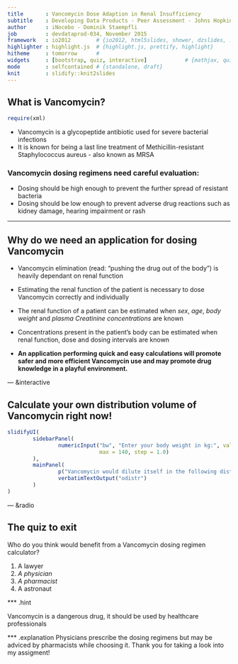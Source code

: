 ```yaml
---
title       : Vancomycin Dose Adaption in Renal Insufficiency
subtitle    : Developing Data Products - Peer Assessment - Johns Hopkins at Coursera
author      : iNocebo - Dominik Staempfli
job         : devdataprod-034, November 2015
framework   : io2012        # {io2012, html5slides, shower, dzslides, ...}
highlighter : highlight.js  # {highlight.js, prettify, highlight}
hitheme     : tomorrow      # 
widgets     : [bootstrap, quiz, interactive]            # {mathjax, quiz, bootstrap}
mode        : selfcontained # {standalone, draft}
knit        : slidify::knit2slides
---
```


## What is Vancomycin? 

```r
require(xml)
```

- Vancomycin is a glycopeptide antibiotic used for severe bacterial infections 
- It is known for being a last line treatment of Methicillin-resistant Staphylococcus aureus - also known as MRSA 

### Vancomycin dosing regimens need careful evaluation: 
- Dosing should be high enough to prevent the further spread of resistant bacteria 
- Dosing should be low enough to prevent adverse drug reactions such as kidney damage, hearing impairment or rash 

---

## Why do we need an application for dosing Vancomycin 

- Vancomycin elimination (read: "pushing the drug out of the body") is heavily dependant on renal function 
- Estimating the renal function of the patient is necessary to dose Vancomycin correctly and individually 
- The renal function of a patient can be estimated when *sex*, *age*, *body weight* and *plasma Creatinine concentrations* are known
- Concentrations present in the patient's body can be estimated when renal function, dose and dosing intervals are known
 
- **An application performing quick and easy calculations will promote safer and more efficient Vancomycin use and may promote drug knowledge in a playful environment.**

--- &interactive

## Calculate your own distribution volume of Vancomycin right now!

```r
slidifyUI(
        sidebarPanel(
                numericInput("bw", "Enter your body weight in kg:", value = 70, min = 5, 
                             max = 140, step = 1.0)
        ),
        mainPanel(
                p("Vancomycin would dilute itself in the following distribution volume [L] within your body: "),
                verbatimTextOutput("odistr")
        )
)

```

--- &radio

## The quiz to exit 

Who do you think would benefit from a Vancomycin dosing regimen calculator?

1. A lawyer
2. _A physician_
3. _A pharmacist_
4. A astronaut

*** .hint

Vancomycin is a dangerous drug, it should be used by healthcare professionals

*** .explanation
Physicians prescribe the dosing regimens but may be adviced by pharmacists while choosing it. Thank you for taking a look into my assigment!
